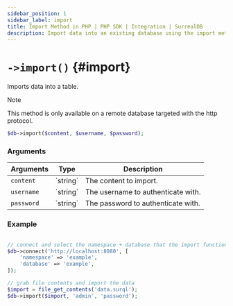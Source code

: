 ```yaml
---
sidebar_position: 1
sidebar_label: import
title: Import Method in PHP | PHP SDK | Integration | SurrealDB
description: Import data into an existing database using the import method with the SurrealDB PHP SDK.
---
```



# `->import()` {#import}

Imports data into a table.

> [!NOTE]
> This method is only available on a remote database targeted with the http protocol.

```php title="Method Syntax"
$db->import($content, $username, $password);
```

### Arguments

<table>
	<thead>
		<tr>
			<th colspan="2" scope="col">Arguments</th>
			<th colspan="2" scope="col">Type</th>
			<th colspan="2" scope="col">Description</th>
		</tr>
	</thead>
	<tbody>
		<tr>
			<td colspan="2" scope="row" data-label="Arguments">
				<code>content</code>
				<Label label="required" />
			</td>
			<td colspan="2" scope="row" data-label="Type">
				`string`
			</td>
			<td colspan="2" scope="row" data-label="Description">
				The content to import.
			</td>
		</tr>
		<tr>
			<td colspan="2" scope="row" data-label="Arguments">
				<code>username</code>
				<Label label="required" />
			</td>
			<td colspan="2" scope="row" data-label="Type">
				`string`
			</td>
			<td colspan="2" scope="row" data-label="Description">
				The username to authenticate with.
			</td>
		</tr>
		<tr>
			<td colspan="2" scope="row" data-label="Arguments">
				<code>password</code>
				<Label label="required" />
			</td>
			<td colspan="2" scope="row" data-label="Type">
				`string`
			</td>
			<td colspan="2" scope="row" data-label="Description">
				The password to authenticate with.
			</td>
		</tr>
	</tbody>
</table>

### Example

```php title="Example"

// connect and select the namespace + database that the import function will use to import the data
$db->connect('http://localhost:8080', [
	'namespace' => 'example',
	'database' => 'example',
]);

// grab file contents and import the data
$import = file_get_contents('data.surql');
$db->import($import, 'admin', 'password');
```